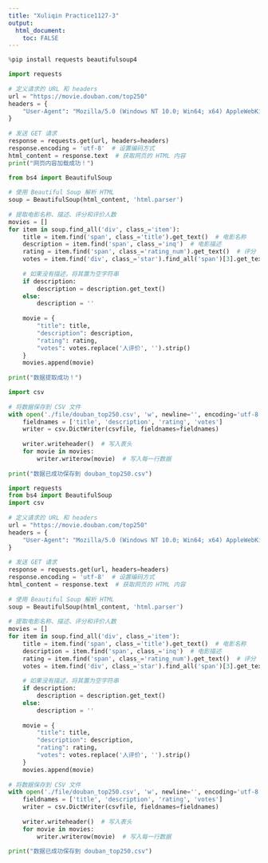 ```yaml
---
title: "Xuliqin Practice1127-3"
output: 
  html_document:
    toc: FALSE
---
```


```python
%pip install requests beautifulsoup4
```

```python
import requests
 
# 定义请求的 URL 和 headers
url = "https://movie.douban.com/top250"
headers = {
    "User-Agent": "Mozilla/5.0 (Windows NT 10.0; Win64; x64) AppleWebKit/537.36 (KHTML, like Gecko) Chrome/91.0.4472.124 Safari/537.36"
}
 
# 发送 GET 请求
response = requests.get(url, headers=headers)
response.encoding = 'utf-8'  # 设置编码方式
html_content = response.text  # 获取网页的 HTML 内容
print("网页内容加载成功！")
```

```python
from bs4 import BeautifulSoup
 
# 使用 Beautiful Soup 解析 HTML
soup = BeautifulSoup(html_content, 'html.parser')
 
# 提取电影名称、描述、评分和评价人数
movies = []
for item in soup.find_all('div', class_='item'):
    title = item.find('span', class_='title').get_text()  # 电影名称
    description = item.find('span', class_='inq')  # 电影描述
    rating = item.find('span', class_='rating_num').get_text()  # 评分
    votes = item.find('div', class_='star').find_all('span')[3].get_text()  # 评价人数
    
    # 如果没有描述，将其置为空字符串
    if description:
        description = description.get_text()
    else:
        description = ''
    
    movie = {
        "title": title,
        "description": description,
        "rating": rating,
        "votes": votes.replace('人评价', '').strip()
    }
    movies.append(movie)
 
print("数据提取成功！")
```

```python
import csv
 
# 将数据保存到 CSV 文件
with open('./file/douban_top250.csv', 'w', newline='', encoding='utf-8') as csvfile:
    fieldnames = ['title', 'description', 'rating', 'votes']
    writer = csv.DictWriter(csvfile, fieldnames=fieldnames)
 
    writer.writeheader()  # 写入表头
    for movie in movies:
        writer.writerow(movie)  # 写入每一行数据
 
print("数据已成功保存到 douban_top250.csv")
```

```python
import requests
from bs4 import BeautifulSoup
import csv
 
# 定义请求的 URL 和 headers
url = "https://movie.douban.com/top250"
headers = {
    "User-Agent": "Mozilla/5.0 (Windows NT 10.0; Win64; x64) AppleWebKit/537.36 (KHTML, like Gecko) Chrome/91.0.4472.124 Safari/537.36"
}
 
# 发送 GET 请求
response = requests.get(url, headers=headers)
response.encoding = 'utf-8'  # 设置编码方式
html_content = response.text  # 获取网页的 HTML 内容
 
# 使用 Beautiful Soup 解析 HTML
soup = BeautifulSoup(html_content, 'html.parser')
 
# 提取电影名称、描述、评分和评价人数
movies = []
for item in soup.find_all('div', class_='item'):
    title = item.find('span', class_='title').get_text()  # 电影名称
    description = item.find('span', class_='inq')  # 电影描述
    rating = item.find('span', class_='rating_num').get_text()  # 评分
    votes = item.find('div', class_='star').find_all('span')[3].get_text()  # 评价人数
    
    # 如果没有描述，将其置为空字符串
    if description:
        description = description.get_text()
    else:
        description = ''
    
    movie = {
        "title": title,
        "description": description,
        "rating": rating,
        "votes": votes.replace('人评价', '').strip()
    }
    movies.append(movie)
 
# 将数据保存到 CSV 文件
with open('./file/douban_top250.csv', 'w', newline='', encoding='utf-8') as csvfile:
    fieldnames = ['title', 'description', 'rating', 'votes']
    writer = csv.DictWriter(csvfile, fieldnames=fieldnames)
 
    writer.writeheader()  # 写入表头
    for movie in movies:
        writer.writerow(movie)  # 写入每一行数据
 
print("数据已成功保存到 douban_top250.csv")
```